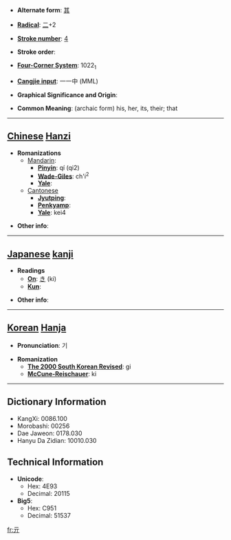 * '''Alternate form''': [[其]]

* '''[[Wiktionary:Chinese radical index| Radical]]''': [[Wiktionary:Chinese radical index 二|二]]+2

* '''[[Wiktionary:Chinese total strokes index|Stroke number]]''': [[Wiktionary:Chinese total strokes index 4|4]]

* '''Stroke order''': 

* '''[[Wiktionary:Chinese four corner index|Four-Corner System]]''': 1022<sub>1</sub>

* '''[[Wiktionary:Chinese Cangjie index|Cangjie input]]''': 一一中 (MML)

* '''Graphical Significance and Origin''': 

* '''Common Meaning''': (archaic form) his, her, its, their; that

----

== [[Chinese]] [[Hanzi]] ==

* '''Romanizations'''
** [[Mandarin]]:
*** '''[[Pinyin]]''': qí (qi2)
*** '''[[Wade-Giles]]''': ch'i<sup>2</sup>
*** '''[[Yale]]''': 
**[[Cantonese]]
***'''[[Jyutping]]''':
***'''[[Penkyamp]]''': 
***'''[[Yale]]''': kei4

* '''Other info''': 

----

== [[Japanese]] [[kanji]] ==

* '''Readings'''
** '''[[On]]''': [[き]] (ki)
** '''[[Kun]]''': 

* '''Other info''':  

----

== [[Korean]] [[Hanja]] ==

* '''Pronunciation''': 기

* '''Romanization'''
** '''[[The 2000 South Korean Revised Romanization|The 2000 South Korean Revised]]''': gi
** '''[[McCune-Reischauer]]''': ki

----

== Dictionary Information ==

* KangXi: 0086.100
* Morobashi: 00256
* Dae Jaweon: 0178.030
* Hanyu Da Zidian: 10010.030

== Technical Information ==

* '''Unicode''':
** Hex: 4E93
** Decimal: 20115
* '''Big5''':
** Hex: C951
** Decimal: 51537

[[fr:亓]]
